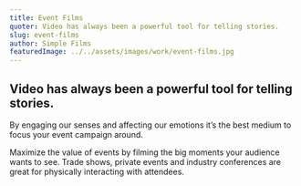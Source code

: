 ```yaml
---
title: Event Films
quoter: Video has always been a powerful tool for telling stories.
slug: event-films
author: Simple Films
featuredImage: ../../assets/images/work/event-films.jpg
---
```


## Video has always been a powerful tool for telling stories.
By engaging our senses and affecting our emotions it’s the best medium to focus your event campaign around.

Maximize the value of events by filming the big moments your audience wants to see. Trade shows, private 
events and industry conferences are great for physically interacting with attendees.
